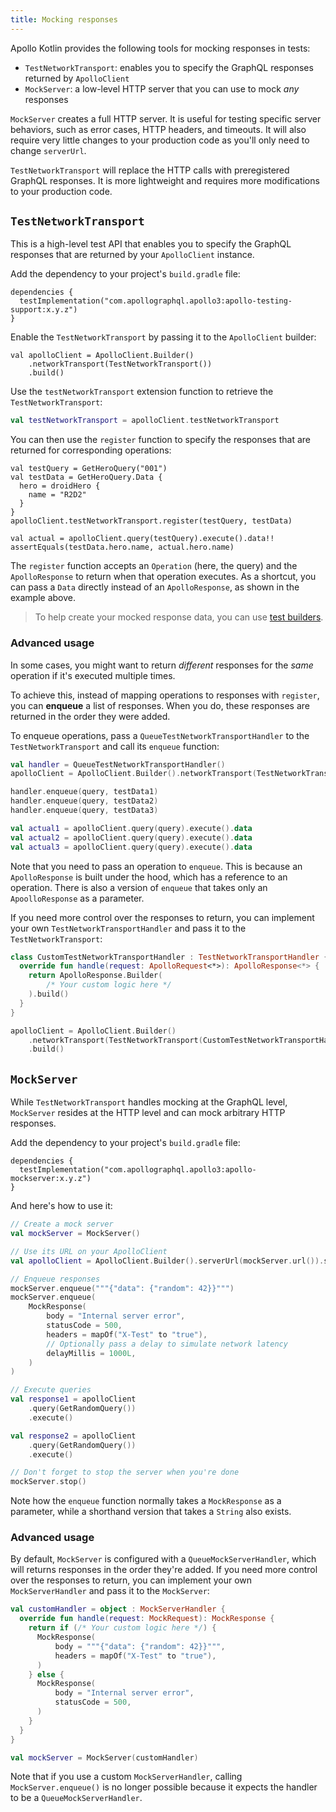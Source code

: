 ```yaml
---
title: Mocking responses
---
```


Apollo Kotlin provides the following tools for mocking responses in tests:

- `TestNetworkTransport`: enables you to specify the GraphQL responses returned by `ApolloClient`
- `MockServer`: a low-level HTTP server that you can use to mock _any_ responses

`MockServer` creates a full HTTP server. It is useful for testing specific server behaviors, such as error cases, HTTP headers, and timeouts. It will also require very little changes to your production code as you'll only need to change `serverUrl`.

`TestNetworkTransport` will replace the HTTP calls with preregistered GraphQL responses. It is more lightweight and requires more modifications to your production code.

## `TestNetworkTransport`

This is a high-level test API that enables you to specify the GraphQL responses that are returned by your `ApolloClient` instance.

Add the dependency to your project's `build.gradle` file:

```kotlin:title=build.gradle[.kts]
dependencies {
  testImplementation("com.apollographql.apollo3:apollo-testing-support:x.y.z")
}
```

Enable the `TestNetworkTransport` by passing it to the `ApolloClient` builder:

```kotlin{2}
val apolloClient = ApolloClient.Builder()
    .networkTransport(TestNetworkTransport())
    .build()
```

Use the `testNetworkTransport` extension function to retrieve the `TestNetworkTransport`:

```kotlin
val testNetworkTransport = apolloClient.testNetworkTransport
```

You can then use the `register` function to specify the responses that are returned for corresponding operations:

```kotlin{7}
val testQuery = GetHeroQuery("001")
val testData = GetHeroQuery.Data {
  hero = droidHero {
    name = "R2D2"
  }
}
apolloClient.testNetworkTransport.register(testQuery, testData)

val actual = apolloClient.query(testQuery).execute().data!!
assertEquals(testData.hero.name, actual.hero.name)
```

The `register` function accepts an `Operation` (here, the query) and the `ApolloResponse` to return when that operation executes. As a shortcut, you can pass a `Data` directly instead of an `ApolloResponse`, as shown in the example above.

> To help create your mocked response data, you can use [test builders](./test-builders/).

### Advanced usage

In some cases, you might want to return _different_ responses for the _same_ operation if it's executed multiple times.

To achieve this, instead of mapping operations to responses with `register`, you can **enqueue** a list of responses. When you do, these responses are returned in the order they were added.

To enqueue operations, pass a `QueueTestNetworkTransportHandler` to
the `TestNetworkTransport` and call its `enqueue` function:

```kotlin
val handler = QueueTestNetworkTransportHandler()
apolloClient = ApolloClient.Builder().networkTransport(TestNetworkTransport(handler)).build()

handler.enqueue(query, testData1)
handler.enqueue(query, testData2)
handler.enqueue(query, testData3)

val actual1 = apolloClient.query(query).execute().data
val actual2 = apolloClient.query(query).execute().data
val actual3 = apolloClient.query(query).execute().data
```

Note that you need to pass an operation to `enqueue`. This is because an `ApolloResponse` is built under the hood, which has a reference to an operation. There is also a version of `enqueue` that takes only an `ApoolloResponse` as a parameter.

If you need more control over the responses to return, you can implement your own `TestNetworkTransportHandler` and pass it to the `TestNetworkTransport`:

```kotlin
class CustomTestNetworkTransportHandler : TestNetworkTransportHandler {
  override fun handle(request: ApolloRequest<*>): ApolloResponse<*> {
    return ApolloResponse.Builder(
        /* Your custom logic here */
    ).build()
  }
}

apolloClient = ApolloClient.Builder()
    .networkTransport(TestNetworkTransport(CustomTestNetworkTransportHandler()))
    .build()
```

## `MockServer`

While `TestNetworkTransport` handles mocking at the GraphQL level, `MockServer` resides at the HTTP level and can mock arbitrary HTTP responses.

Add the dependency to your project's `build.gradle` file:

```kotlin:title=build.gradle[.kts]
dependencies {
  testImplementation("com.apollographql.apollo3:apollo-mockserver:x.y.z")
}
```

And here's how to use it:

```kotlin
// Create a mock server
val mockServer = MockServer()

// Use its URL on your ApolloClient
val apolloClient = ApolloClient.Builder().serverUrl(mockServer.url()).store(store).build()

// Enqueue responses
mockServer.enqueue("""{"data": {"random": 42}}""")
mockServer.enqueue(
    MockResponse(
        body = "Internal server error",
        statusCode = 500,
        headers = mapOf("X-Test" to "true"),
        // Optionally pass a delay to simulate network latency
        delayMillis = 1000L,
    )
)

// Execute queries
val response1 = apolloClient
    .query(GetRandomQuery())
    .execute()

val response2 = apolloClient
    .query(GetRandomQuery())
    .execute()

// Don't forget to stop the server when you're done
mockServer.stop()
```

Note how the `enqueue` function normally takes a `MockResponse` as a parameter, while a shorthand version that takes a `String` also exists.

### Advanced usage

By default, `MockServer` is configured with a `QueueMockServerHandler`, which will returns responses in the order they're added. If you need more control over the responses to return, you can implement your own `MockServerHandler` and pass it to the `MockServer`:

```kotlin
val customHandler = object : MockServerHandler {
  override fun handle(request: MockRequest): MockResponse {
    return if (/* Your custom logic here */) {
      MockResponse(
          body = """{"data": {"random": 42}}""",
          headers = mapOf("X-Test" to "true"),
      )
    } else {
      MockResponse(
          body = "Internal server error",
          statusCode = 500,
      )
    }
  }
}

val mockServer = MockServer(customHandler)
```

Note that if you use a custom `MockServerHandler`, calling `MockServer.enqueue()` is no longer possible because it expects the handler to be
a `QueueMockServerHandler`.
